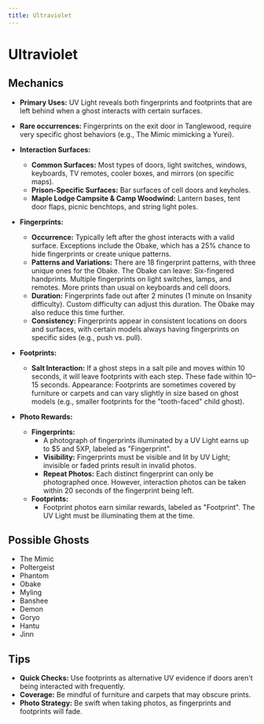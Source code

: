 ```yaml
---
title: Ultraviolet
---
```


# Ultraviolet

## Mechanics

- **Primary Uses:** UV Light reveals both fingerprints and footprints that are left behind when a ghost interacts with certain surfaces.
- **Rare occurrences:** Fingerprints on the exit door in Tanglewood, require very specific ghost behaviors (e.g., The Mimic mimicking a Yurei).
- **Interaction Surfaces:**
    - **Common Surfaces:** Most types of doors, light switches, windows, keyboards, TV remotes, cooler boxes, and mirrors (on specific maps).
    - **Prison-Specific Surfaces:** Bar surfaces of cell doors and keyholes.
    - **Maple Lodge Campsite & Camp Woodwind:** Lantern bases, tent door flaps, picnic benchtops, and string light poles.
- **Fingerprints:**
    - **Occurrence:** Typically left after the ghost interacts with a valid surface. Exceptions include the Obake, which has a 25% chance to hide fingerprints or create unique patterns.
    - **Patterns and Variations:** There are 18 fingerprint patterns, with three unique ones for the Obake. The Obake can leave:
    Six-fingered handprints.
    Multiple fingerprints on light switches, lamps, and remotes.
    More prints than usual on keyboards and cell doors.
    - **Duration:** Fingerprints fade out after 2 minutes (1 minute on Insanity difficulty). Custom difficulty can adjust this duration. The Obake may also reduce this time further.
    - **Consistency:** Fingerprints appear in consistent locations on doors and surfaces, with certain models always having fingerprints on specific sides (e.g., push vs. pull).
- **Footprints:**
    - **Salt Interaction:** If a ghost steps in a salt pile and moves within 10 seconds, it will leave footprints with each step. These fade within 10–15 seconds.
Appearance: Footprints are sometimes covered by furniture or carpets and can vary slightly in size based on ghost models (e.g., smaller footprints for the "tooth-faced" child ghost).

- **Photo Rewards:**
    - **Fingerprints:**
        - A photograph of fingerprints illuminated by a UV Light earns up to $5 and 5XP, labeled as "Fingerprint".
        - **Visibility:** Fingerprints must be visible and lit by UV Light; invisible or faded prints result in invalid photos.
        - **Repeat Photos:** Each distinct fingerprint can only be photographed once. However, interaction photos can be taken within 20 seconds of the fingerprint being left.
    - **Footprints:**
        - Footprint photos earn similar rewards, labeled as "Footprint". The UV Light must be illuminating them at the time.


## Possible Ghosts

- The Mimic
- Poltergeist
- Phantom
- Obake
- Myling
- Banshee
- Demon
- Goryo
- Hantu
- Jinn

## Tips

- **Quick Checks:** Use footprints as alternative UV evidence if doors aren't being interacted with frequently.
- **Coverage:** Be mindful of furniture and carpets that may obscure prints.
- **Photo Strategy:** Be swift when taking photos, as fingerprints and footprints will fade.